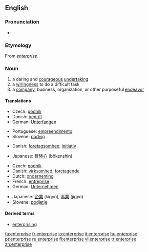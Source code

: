 {{see|Enterprise}}
{{wikipedia}}
==English==

===Pronunciation===
*{{audio|en-us-enterprise.ogg|Audio (US)}}

===Etymology===
From {{MF.}} ''[[entreprise|enterprise]]''.

===Noun===
{{en-noun}}

# a daring and [[courageous]] [[undertaking]]
# a [[willingness]] to do a difficult task
# a [[company]], business, organization, or other purposeful [[endeavor]]

====Translations====
{{trans-top|Undertaking}}
*Czech: [[podnik]] {{m}}
*Danish: [[bedrift]]
*German: [[Unterfangen]] {{n}}
{{trans-mid}}
*Portuguese: [[empreendimento]]
*Slovene: [[podvig]] {{m}}
{{trans-bottom}}

{{trans-top|Willingness}}
*Danish: [[foretagsomhed]], [[initiativ]]
{{trans-mid}}
*Japanese: [[冒険心]] (bōkenshin)
{{trans-bottom}}

{{trans-top|Company}}
*Czech: [[podnik]] {{m}}
*Danish: [[virksomhed]], [[foretagende]]
*Dutch: [[onderneming]] {{f}}
*French: [[entreprise]] {{f}}
*German: [[Unternehmen]] {{n}}
{{trans-mid}}
*Japanese: [[企業]] (kigyō), [[事業]] (jigyō)
*Slovene: [[podjetje]] {{n}}
{{trans-bottom}}

====Derived terms====
*[[enterprising]]

[[fa:enterprise]]
[[fr:enterprise]]
[[io:enterprise]]
[[it:enterprise]]
[[hu:enterprise]]
[[pt:enterprise]]
[[ru:enterprise]]
[[fi:enterprise]]
[[vi:enterprise]]
[[tr:enterprise]]
[[zh:enterprise]]